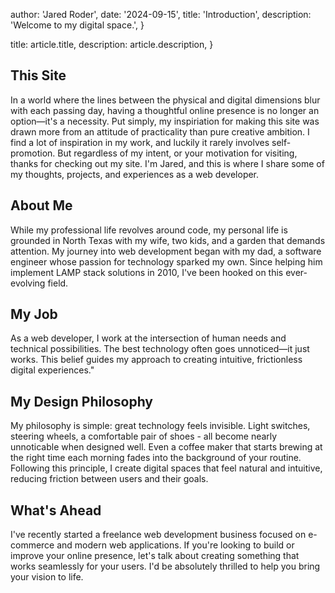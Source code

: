 
  author: 'Jared Roder',
  date: '2024-09-15',
  title: 'Introduction',
  description:
    'Welcome to my digital space.',
}

  title: article.title,
  description: article.description,
}


## This Site

In a world where the lines between the physical and digital dimensions blur with each passing day, having a thoughtful online presence is no longer an option—it's a necessity. Put simply, my inspiriation for making this site was drawn more from an attitude of practicality than pure creative ambition. I find a lot of inspiration in my work, and luckily it rarely involves self-promotion. But regardless of my intent, or your motivation for visiting, thanks for checking out my site. I'm Jared, and this is where I share some of my thoughts, projects, and experiences as a web developer.

## About Me

While my professional life revolves around code, my personal life is grounded in North Texas with my wife, two kids, and a garden that demands attention. My journey into web development began with my dad, a software engineer whose passion for technology sparked my own. Since helping him implement LAMP stack solutions in 2010, I've been hooked on this ever-evolving field.

## My Job

As a web developer, I work at the intersection of human needs and technical possibilities. The best technology often goes unnoticed—it just works. This belief guides my approach to creating intuitive, frictionless digital experiences."

## My Design Philosophy

My philosophy is simple: great technology feels invisible. Light switches, steering wheels, a comfortable pair of shoes - all become nearly unnoticable when designed well. Even a coffee maker that starts brewing at the right time each morning fades into the background of your routine. Following this principle, I create digital spaces that feel natural and intuitive, reducing friction between users and their goals.

## What's Ahead

I've recently started a freelance web development business focused on e-commerce and modern web applications. If you're looking to build or improve your online presence, let's talk about creating something that works seamlessly for your users. I'd be absolutely thrilled to help you bring your vision to life.
